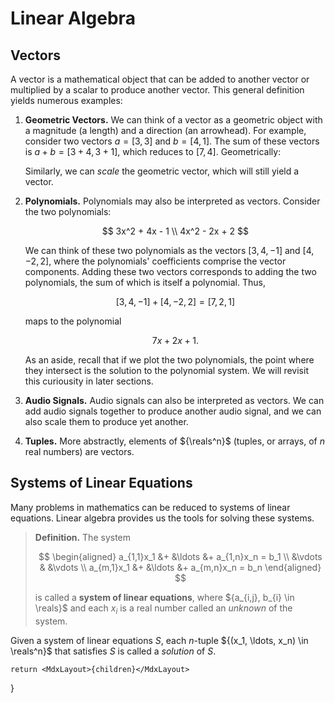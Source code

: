 
# Linear Algebra

## Vectors
A vector is a mathematical object that can be added to another vector or multiplied by a scalar to produce another vector. This general definition yields numerous examples:

1. __Geometric Vectors.__ We can think of a vector as a geometric object with a magnitude (a length) and a direction (an arrowhead). For example, consider two vectors ${a = [3,3]}$ and ${b = [4,1].}$ The sum of these vectors is ${a + b = [3 + 4, 3 + 1],}$ which reduces to ${[7,4].}$ Geometrically:

    <LA1/>

    Similarly, we can _scale_ the geometric vector, which will still yield a vector.

    <LA3/>

2. __Polynomials.__ Polynomials may also be interpreted as vectors. Consider the two polynomials:

    $$
        3x^2 + 4x - 1 \\
        4x^2 - 2x + 2
    $$

    We can think of these two polynomials as the vectors ${[3,4,-1]}$ and ${[4,-2,2],}$ where the polynomials' coefficients comprise the vector components. Adding these two vectors corresponds to adding the two polynomials, the sum of which is itself a polynomial. Thus, 

    $$
        [3,4,-1] + [4,-2,2] = [7,2,1]
    $$

    maps to the polynomial

    $$
        7x + 2x + 1.
    $$

    As an aside, recall that if we plot the two polynomials, the point where they intersect is the solution to the polynomial system. We will revisit this curiousity in later sections.

    <LA2/>

3. __Audio Signals.__ Audio signals can also be interpreted as vectors. We can add audio signals together to produce another audio signal, and we can also scale them to produce yet another. 

    <LA4/>

4. __Tuples.__ More abstractly, elements of ${\reals^n}$ (tuples, or arrays, of ${n}$ real numbers) are vectors. 
    
## Systems of Linear Equations
Many problems in mathematics can be reduced to systems of linear equations. Linear algebra provides us the tools for solving these systems.

> __Definition.__ The system
> 
> $$
> \begin{aligned}
>     a_{1,1}x_1 &+ &\ldots &+ a_{1,n}x_n = b_1 \\
>     &\vdots & &\vdots  \\
>     a_{m,1}x_1 &+ &\ldots &+ a_{m,n}x_n = b_n
> \end{aligned}
> $$
> 
> is called a __system of linear equations__, where ${a_{i,j}, b_{i} \in \reals}$ and each ${x_i}$ is a real number called an _unknown_ of the system.

Given a system of linear equations ${S,}$ each ${n}$-tuple ${(x_1, \ldots, x_n) \in \reals^n}$ that satisfies ${S}$ is called a _solution_ of ${S.}$

    return <MdxLayout>{children}</MdxLayout>
}
